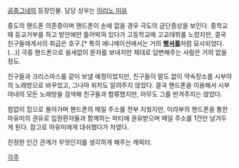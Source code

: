 [[공중그네]]의 등장인물. 담당 성우는 [[이리노 미유]]

중도의 핸드폰 의존증이며 핸드폰이 손에 없을 경우 극도의 금단증상을 보인다. 중학교때 등교거부를 하고 방안에만 틀어박혀 있다가 고등학교때 고교데뷔를 노렸지만, 결국 친구들에게서의 취급은 호구.[* 특히 애니메이션에서는 거의  '''[[빵셔틀]]'''처럼 묘사되었다.(...)] 극중 핸드폰으로 쉴새없이 문자를 보내지만 제대로 답변해주는 사람은 거의 없을정도.

친구들과 크리스마스를 같이 보낼 예정이었지만, 친구들이 말도 없이 약속장소를 시부야의 노래방으로 바꾸었고, 그나마 위치도 알려주지 않았다. 결국 핸드폰을 이용해서 시부야내의 모든 노래방을 검색해 친구들과 합류했지만, 아무도 그를 반겨주지는 않았다.

힘없이 집으로 돌아가며 핸드폰의 메일 주소를 전부 지웠지만, 이라부의 핸드폰을 통한 마유미의 권유로 입원환자들과 함께하는 파티에 권유받으며 메일 주소를 1건만 남겨두게 된다. 참고로 마유미에게 대쉬했다가 차였다.

진정한 인간 관계가 무엇인지를 생각하게 해주는 캐릭터.

[[각주]]

